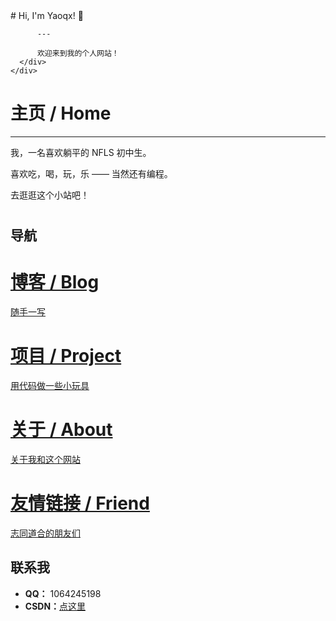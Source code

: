 
<BaseLayout PageID="home">
  <BaseCard title="home">
    <div class="flex">
      <div class="p-6">
          # Hi, I'm Yaoqx! 👋

          ---
          
          欢迎来到我的个人网站！
      </div>
    </div>

  </BaseCard>

  <BaseCard title="home" image="/home.webp">

# 主页 / Home
---

我，一名喜欢躺平的 NFLS 初中生。

喜欢吃，喝，玩，乐 —— 当然还有编程。

去逛逛这个小站吧！

# 

## 导航

<div
  class="rounded-lg bg-base-100 hover:shadow-xl hover:transition-all ease-in-out hover:scale-[102%] link-card"
>
  <a href="/blog">
    <div class="hero-content flex-col md:flex-row">
      <div class="grow w-full">
        <h1 class="text-xl font-bold">
          博客 / Blog
        </h1>
        <p class="py-1 text-1xl">随手一写</p>
      </div>
    </div>
  </a>
</div>
<div
  class="rounded-lg bg-base-100 hover:shadow-xl hover:transition-all ease-in-out hover:scale-[102%] link-card"
>
  <a href="/project">
    <div class="hero-content flex-col md:flex-row">
      <div class="grow w-full">
        <h1 class="text-xl font-bold">
          项目 / Project
        </h1>
        <p class="py-1 text-1xl">用代码做一些小玩具</p>
      </div>
    </div>
  </a>
</div>
<div
  class="rounded-lg bg-base-100 hover:shadow-xl hover:transition-all ease-in-out hover:scale-[102%] link-card"
>
  <a href="/about">
    <div class="hero-content flex-col md:flex-row">
      <div class="grow w-full">
        <h1 class="text-xl font-bold">
          关于 / About
        </h1>
        <p class="py-1 text-1xl">关于我和这个网站</p>
      </div>
    </div>
  </a>
</div>
<div
  class="rounded-lg bg-base-100 hover:shadow-xl hover:transition-all ease-in-out hover:scale-[102%] link-card"
>
  <a href="/friend">
    <div class="hero-content flex-col md:flex-row">
      <div class="grow w-full">
        <h1 class="text-xl font-bold">
          友情链接 / Friend
        </h1>
        <p class="py-1 text-1xl">志同道合的朋友们</p>
      </div>
    </div>
  </a>
</div>

## 联系我
- **QQ：** 1064245198
- **CSDN：**[点这里](https://blog.csdn.net/2201_75791084)
#
  </BaseCard>
</BaseLayout>
